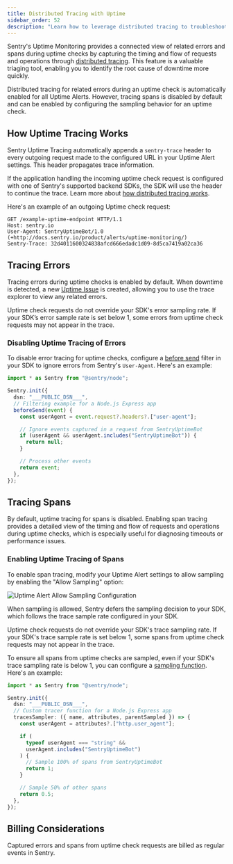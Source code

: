 ```yaml
---
title: Distributed Tracing with Uptime
sidebar_order: 52
description: "Learn how to leverage distributed tracing to troubleshoot downtime efficiently."
---
```


Sentry's Uptime Monitoring provides a connected view of related errors and spans during uptime checks by capturing the timing and flow of requests and operations through [distributed tracing](/product/tracing/#whats-distributed-tracing). This feature is a valuable triaging tool, enabling you to identify the root cause of downtime more quickly.

Distributed tracing for related errors during an uptime check is automatically enabled for all Uptime Alerts. However, tracing spans is disabled by default and can be enabled by configuring the sampling behavior for an uptime check.

## How Uptime Tracing Works

Sentry Uptime Tracing automatically appends a `sentry-trace` header to every outgoing request made to the configured URL in your Uptime Alert settings. This header propagates trace information.

If the application handling the incoming uptime check request is configured with one of Sentry's supported backend SDKs, the SDK will use the header to continue the trace. Learn more about [how distributed tracing works](/product/tracing/).

Here's an example of an outgoing Uptime check request:

```HTTP
GET /example-uptime-endpoint HTTP/1.1
Host: sentry.io
User-Agent: SentryUptimeBot/1.0 (+http://docs.sentry.io/product/alerts/uptime-monitoring/)
Sentry-Trace: 32d4011600324838afcd666edadc1d09-8d5ca7419a02ca36
```

## Tracing Errors

Tracing errors during uptime checks is enabled by default. When downtime is detected, a new [Uptime Issue](/product/issues/issue-details/uptime-issues/) is created, allowing you to use the trace explorer to view any related errors.

<Alert level="warning" title="Important">

Uptime check requests do not override your SDK's error sampling rate. If your SDK’s error sample rate is set below 1, some errors from uptime check requests may not appear in the trace.

</Alert>

### Disabling Uptime Tracing of Errors

To disable error tracing for uptime checks, configure a [before send](/platform-redirect/?next=/configuration/filtering/) filter in your SDK to ignore errors from Sentry's `User-Agent`. Here's an example:

```typescript {tabTitle: Node.js Express} {filename: instrument.mjs}
import * as Sentry from "@sentry/node";

Sentry.init({
  dsn: "___PUBLIC_DSN___",
  // Filtering example for a Node.js Express app
  beforeSend(event) {
    const userAgent = event.request?.headers?.["user-agent"];

    // Ignore events captured in a request from SentryUptimeBot
    if (userAgent && userAgent.includes("SentryUptimeBot")) {
      return null;
    }

    // Process other events
    return event;
  },
});
```

## Tracing Spans

By default, uptime tracing for spans is disabled. Enabling span tracing provides a detailed view of the timing and flow of requests and operations during uptime checks, which is especially useful for diagnosing timeouts or performance issues.

### Enabling Uptime Tracing of Spans

To enable span tracing, modify your Uptime Alert settings to allow sampling by enabling the "Allow Sampling" option:

![Uptime Alert Allow Sampling Configuration](./img/uptime-allow-sampling.png)

When sampling is allowed, Sentry defers the sampling decision to your SDK, which follows the trace sample rate configured in your SDK.

<Alert level="warning" title="Important">

Uptime check requests do not override your SDK's trace sampling rate. If your SDK's trace sample rate is set below 1, some spans from uptime check requests may not appear in the trace.

</Alert>

To ensure all spans from uptime checks are sampled, even if your SDK's trace sampling rate is below 1, you can configure a [sampling function](/platform-redirect/?next=/configuration/sampling/). Here's an example:

```typescript {tabTitle: Node.js Express} {filename: instrument.mjs}
import * as Sentry from "@sentry/node";

Sentry.init({
  dsn: "___PUBLIC_DSN___",
  // Custom tracer function for a Node.js Express app
  tracesSampler: ({ name, attributes, parentSampled }) => {
    const userAgent = attributes?.["http.user_agent"];

    if (
      typeof userAgent === "string" &&
      userAgent.includes("SentryUptimeBot")
    ) {
      // Sample 100% of spans from SentryUptimeBot
      return 1;
    }

    // Sample 50% of other spans
    return 0.5;
  },
});
```

## Billing Considerations

Captured errors and spans from uptime check requests are billed as regular events in Sentry.

